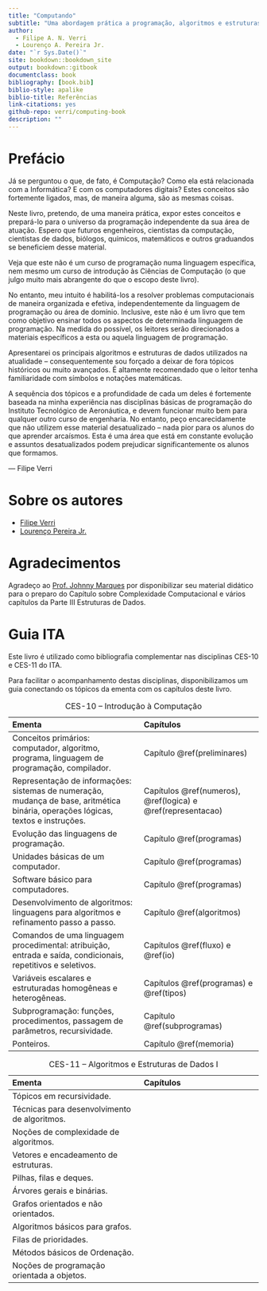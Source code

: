 ```yaml
---
title: "Computando"
subtitle: "Uma abordagem prática a programação, algoritmos e estruturas de dados"
author:
  - Filipe A. N. Verri
  - Lourenço A. Pereira Jr.
date: "`r Sys.Date()`"
site: bookdown::bookdown_site
output: bookdown::gitbook
documentclass: book
bibliography: [book.bib]
biblio-style: apalike
biblio-title: Referências
link-citations: yes
github-repo: verri/computing-book
description: ""
---
```


# Prefácio {-}

Já se perguntou o que, de fato, é Computação? Como ela está relacionada com a
Informática? E com os computadores digitais? Estes conceitos são fortemente
ligados, mas, de maneira alguma, são as mesmas coisas.

Neste livro, pretendo, de uma maneira prática, expor estes conceitos e
prepará-lo para o universo da programação independente da sua área de atuação.
Espero que futuros engenheiros, cientistas da computação, cientistas de dados,
biólogos, químicos, matemáticos e outros graduandos se beneficiem desse
material.

Veja que este não é um curso de programação numa linguagem específica, nem
mesmo um curso de introdução às Ciências de Computação (o que julgo muito mais
abrangente do que o escopo deste livro).

No entanto, meu intuito é habilitá-los a resolver problemas computacionais de
maneira organizada e efetiva, independentemente da linguagem de programação ou
área de domínio.  Inclusive, este não é um livro que tem como objetivo ensinar
todos os aspectos de determinada linguagem de programação.  Na medida do
possível, os leitores serão direcionados a materiais específicos a esta ou
aquela linguagem de programação.

Apresentarei os principais algoritmos e estruturas de dados utilizados na
atualidade -- consequentemente sou forçado a deixar de fora tópicos históricos
ou muito avançados.  É altamente recomendado que o leitor tenha familiaridade
com símbolos e notações matemáticas.

A sequência dos tópicos e a profundidade de cada um deles é fortemente baseada
na minha experiência nas disciplinas básicas de programação do Instituto
Tecnológico de Aeronáutica, e devem funcionar muito bem para qualquer outro
curso de engenharia.  No entanto, peço encarecidamente que não utilizem esse
material desatualizado -- nada pior para os alunos do que aprender arcaísmos.
Esta é uma área que está em constante evolução e assuntos desatualizados podem
prejudicar significantemente os alunos que formamos.

--- Filipe Verri

# Sobre os autores {-}

- [Filipe Verri](http://www.comp.ita.br/~verri/)
- [Lourenço Pereira Jr.](http://www.comp.ita.br/~ljr/)

# Agradecimentos {-}

Agradeço ao [Prof. Johnny Marques](http://www.comp.ita.br/~johnny/) por disponibilizar seu
material didático para o preparo do Capítulo sobre Complexidade Computacional e vários
capítulos da Parte III Estruturas de Dados.

# Guia ITA {-}

Este livro é utilizado como bibliografia complementar nas disciplinas CES-10 e CES-11 do
ITA.

Para facilitar o acompanhamento destas disciplinas, disponibilizamos um guia conectando os
tópicos da ementa com os capítulos deste livro.

Table: CES-10 -- Introdução à Computação

-----------------------------------------------------------------------------------------
Ementa                                         Capítulos
---------------------------------------------  ------------------------------------------
Conceitos primários: computador, algoritmo,    Capítulo \@ref(preliminares)
programa, linguagem de programação,
compilador.

Representação de informações: sistemas de      Capítulos \@ref(numeros), \@ref(logica)
numeração, mudança de base, aritmética         e \@ref(representacao)
binária, operações lógicas, textos e
instruções.

Evolução das linguagens de programação.        Capítulo \@ref(programas)

Unidades básicas de um computador.             Capítulo \@ref(programas)

Software básico para computadores.             Capítulo \@ref(programas)

Desenvolvimento de algoritmos: linguagens      Capítulo \@ref(algoritmos)
para algoritmos e refinamento passo a passo.

Comandos de uma linguagem procedimental:       Capítulos \@ref(fluxo) e \@ref(io)
atribuição, entrada e saída, condicionais,
repetitivos e seletivos.

Variáveis escalares e estruturadas             Capítulos \@ref(programas) e \@ref(tipos)
homogêneas e heterogêneas.

Subprogramação: funções, procedimentos,        Capítulo \@ref(subprogramas)
passagem de parâmetros, recursividade.

Ponteiros.                                     Capítulo \@ref(memoria)
-----------------------------------------------------------------------------------------

Table: CES-11 -- Algoritmos e Estruturas de Dados I

-----------------------------------------------------------------------------------------
Ementa                                         Capítulos
---------------------------------------------  ------------------------------------------
Tópicos em recursividade.

Técnicas para desenvolvimento de algoritmos.

Noções de complexidade de algoritmos.

Vetores e encadeamento de estruturas.

Pilhas, filas e deques.

Árvores gerais e binárias.

Grafos orientados e não orientados.

Algoritmos básicos para grafos.

Filas de prioridades.

Métodos básicos de Ordenação.

Noções de programação orientada a objetos.
-----------------------------------------------------------------------------------------

<!-- vim: set spell spelllang=pt tw=90: -->
